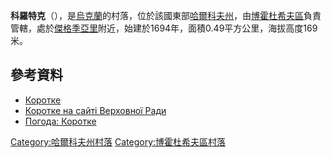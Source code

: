 {{coord|50|15|29|N|35|27|58|E|scale:30000_region:UA|display=title}}

'''科羅特克'''（{{lang-uk|Коротке}}），是[[烏克蘭|烏克蘭]]的村落，位於該國東部[[哈爾科夫州|哈爾科夫州]]，由[[博霍杜希夫區|博霍杜希夫區]]負責管轄，處於[[傑格季亞里|傑格季亞里]]附近，始建於1694年，面積0.49平方公里，海拔高度169米。

==參考資料==
*[http://gska2.rada.gov.ua/pls/z7502/A005?rdat1=09.01.2009&rf7571=32370 Коротке]{{dead link|date=2018年4月 |bot=InternetArchiveBot |fix-attempted=yes }}
* [http://gska2.rada.gov.ua/pls/z7502/A005?rdat1=04.04.2007&rf7571=32370 Коротке на сайті Верховної Ради]{{dead link|date=2018年4月 |bot=InternetArchiveBot |fix-attempted=yes }}
* [http://weather.in.ua/ua/har'kovskaja/11587 Погода: Коротке]

{{DEFAULTSORT:Коротке}}
[[Category:哈爾科夫州村落|Category:哈爾科夫州村落]]
[[Category:博霍杜希夫區村落|Category:博霍杜希夫區村落]]


{{Kharkiv-geo-stub}}
